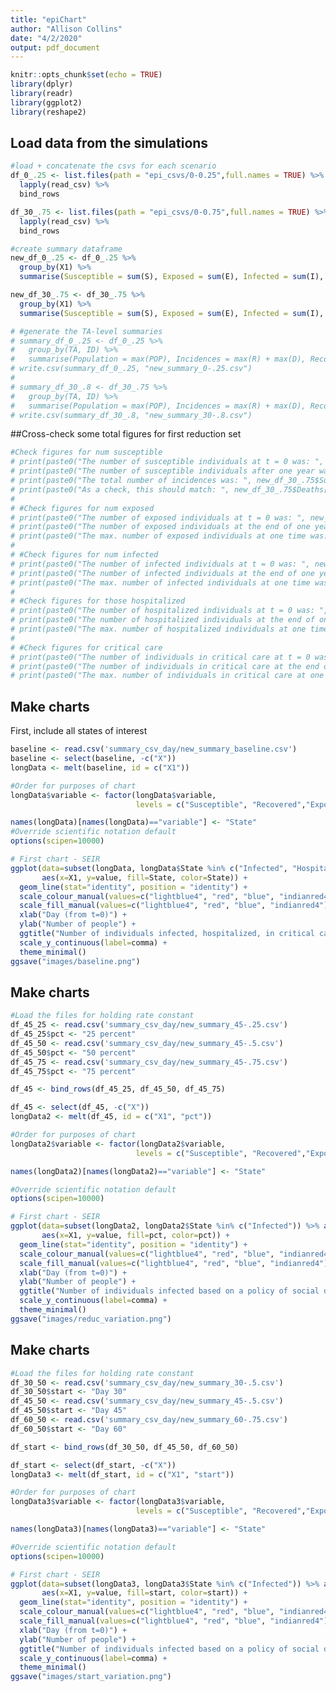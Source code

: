 ```yaml
---
title: "epiChart"
author: "Allison Collins"
date: "4/2/2020"
output: pdf_document
---
```


```r
knitr::opts_chunk$set(echo = TRUE)
library(dplyr)
library(readr)
library(ggplot2)
library(reshape2)
```

## Load data from the simulations

```r
#load + concatenate the csvs for each scenario
df_0_.25 <- list.files(path = "epi_csvs/0-0.25",full.names = TRUE) %>% 
  lapply(read_csv) %>% 
  bind_rows 

df_30_.75 <- list.files(path = "epi_csvs/0-0.75",full.names = TRUE) %>% 
  lapply(read_csv) %>% 
  bind_rows 

#create summary dataframe
new_df_0_.25 <- df_0_.25 %>% 
  group_by(X1) %>% 
  summarise(Susceptible = sum(S), Exposed = sum(E), Infected = sum(I), Recovered = sum(R), Hospitalized = sum(H), Critical = sum(C), Deaths = sum(D))

new_df_30_.75 <- df_30_.75 %>% 
  group_by(X1) %>% 
  summarise(Susceptible = sum(S), Exposed = sum(E), Infected = sum(I), Recovered = sum(R), Hospitalized = sum(H), Critical = sum(C), Deaths = sum(D))

# #generate the TA-level summaries
# summary_df_0_.25 <- df_0_.25 %>%
#   group_by(TA, ID) %>%
#   summarise(Population = max(POP), Incidences = max(R) + max(D), Recovered = max(R), Deaths = max(D), Peak_Hospital = max(H), Peak_Crit = max(C))
# write.csv(summary_df_0_.25, "new_summary_0-.25.csv")
# 
# summary_df_30_.8 <- df_30_.75 %>%
#   group_by(TA, ID) %>%
#   summarise(Population = max(POP), Incidences = max(R) + max(D), Recovered = max(R), Deaths = max(D), Peak_Hospital = max(H), Peak_Crit = max(C))
# write.csv(summary_df_30_.8, "new_summary_30-.8.csv")
```

##Cross-check some total figures for first reduction set

```r
#Check figures for num susceptible
# print(paste0("The number of susceptible individuals at t = 0 was: ", new_df_30_.75$Susceptible[1]))
# print(paste0("The number of susceptible individuals after one year was: ",new_df_30_.75$Susceptible[366]))
# print(paste0("The total number of incidences was: ", new_df_30_.75$Susceptible[1] - new_df_30_.75$Susceptible[366]))
# print(paste0("As a check, this should match: ", new_df_30_.75$Deaths[366] + new_df_30_.75$Recovered[366]))
# 
# #Check figures for num exposed
# print(paste0("The number of exposed individuals at t = 0 was: ", new_df_0_.25$Exposed[1]))
# print(paste0("The number of exposed individuals at the end of one year was: ", new_df_0_.25$Exposed[366]))
# print(paste0("The max. number of exposed individuals at one time was: ", max(new_df_0_.25$Exposed)))
# 
# #Check figures for num infected
# print(paste0("The number of infected individuals at t = 0 was: ", new_df_30_.75$Infected[1]))
# print(paste0("The number of infected individuals at the end of one year was: ", new_df_30_.75$Infected[366]))
# print(paste0("The max. number of infected individuals at one time was: ", max(new_df_30_.75$Infected)))
# 
# #Check figures for those hospitalized
# print(paste0("The number of hospitalized individuals at t = 0 was: ", new_df_0_.25$Hospitalized[1]))
# print(paste0("The number of hospitalized individuals at the end of one year was: ", new_df_0_.25$Hospitalized[366]))
# print(paste0("The max. number of hospitalized individuals at one time was: ", max(new_df_0_.25$Hospitalized)))
# 
# #Check figures for critical care
# print(paste0("The number of individuals in critical care at t = 0 was: ", new_df_0_.25$Critical[1]))
# print(paste0("The number of individuals in critical care at the end of one year was: ", new_df_0_.25$Critical[366]))
# print(paste0("The max. number of individuals in critical care at one time was: ", max(new_df_0_.25$Critical)))
```


## Make charts

First, include all states of interest

```r

baseline <- read.csv('summary_csv_day/new_summary_baseline.csv')
baseline <- select(baseline, -c("X"))
longData <- melt(baseline, id = c("X1"))

#Order for purposes of chart
longData$variable <- factor(longData$variable,
                            levels = c("Susceptible", "Recovered","Exposed", "Infected", "Hospitalized", "Critical","Deaths"))

names(longData)[names(longData)=="variable"] <- "State"
#Override scientific notation default
options(scipen=10000)

# First chart - SEIR
ggplot(data=subset(longData, longData$State %in% c("Infected", "Hospitalized","Critical","Deaths")) %>% arrange(State),
       aes(x=X1, y=value, fill=State, color=State)) +
  geom_line(stat="identity", position = "identity") +
  scale_colour_manual(values=c("lightblue4", "red", "blue", "indianred4")) + 
  scale_fill_manual(values=c("lightblue4", "red", "blue", "indianred4")) + 
  xlab("Day (from t=0)") +
  ylab("Number of people") +
  ggtitle("Number of individuals infected, hospitalized, in critical care, and deaths over time in baseline scenario of no mitigation") +
  scale_y_continuous(label=comma) +
  theme_minimal()
ggsave("images/baseline.png")
```

## Make charts

```r

#Load the files for holding rate constant
df_45_25 <- read.csv('summary_csv_day/new_summary_45-.25.csv')
df_45_25$pct <- "25 percent"
df_45_50 <- read.csv('summary_csv_day/new_summary_45-.5.csv')
df_45_50$pct <- "50 percent"
df_45_75 <- read.csv('summary_csv_day/new_summary_45-.75.csv')
df_45_75$pct <- "75 percent"

df_45 <- bind_rows(df_45_25, df_45_50, df_45_75)

df_45 <- select(df_45, -c("X"))
longData2 <- melt(df_45, id = c("X1", "pct"))

#Order for purposes of chart
longData2$variable <- factor(longData2$variable,
                            levels = c("Susceptible", "Recovered","Exposed", "Infected", "Hospitalized", "Critical"))

names(longData2)[names(longData2)=="variable"] <- "State"

#Override scientific notation default
options(scipen=10000)

# First chart - SEIR
ggplot(data=subset(longData2, longData2$State %in% c("Infected")) %>% arrange(State),
       aes(x=X1, y=value, fill=pct, color=pct)) +
  geom_line(stat="identity", position = "identity") +
  scale_colour_manual(values=c("lightblue4", "red", "blue", "indianred4")) + 
  scale_fill_manual(values=c("lightblue4", "red", "blue", "indianred4")) + 
  xlab("Day (from t=0)") +
  ylab("Number of people") +
  ggtitle("Number of individuals infected based on a policy of social distancing implemented at day 45, with varying adherence") +
  scale_y_continuous(label=comma) +
  theme_minimal()
ggsave("images/reduc_variation.png")
```

## Make charts

```r

#Load the files for holding rate constant
df_30_50 <- read.csv('summary_csv_day/new_summary_30-.5.csv')
df_30_50$start <- "Day 30"
df_45_50 <- read.csv('summary_csv_day/new_summary_45-.5.csv')
df_45_50$start <- "Day 45"
df_60_50 <- read.csv('summary_csv_day/new_summary_60-.75.csv')
df_60_50$start <- "Day 60"

df_start <- bind_rows(df_30_50, df_45_50, df_60_50)

df_start <- select(df_start, -c("X"))
longData3 <- melt(df_start, id = c("X1", "start"))

#Order for purposes of chart
longData3$variable <- factor(longData3$variable,
                            levels = c("Susceptible", "Recovered","Exposed", "Infected", "Hospitalized", "Critical"))

names(longData3)[names(longData3)=="variable"] <- "State"

#Override scientific notation default
options(scipen=10000)

# First chart - SEIR
ggplot(data=subset(longData3, longData3$State %in% c("Infected")) %>% arrange(State),
       aes(x=X1, y=value, fill=start, color=start)) +
  geom_line(stat="identity", position = "identity") +
  scale_colour_manual(values=c("lightblue4", "red", "blue", "indianred4")) + 
  scale_fill_manual(values=c("lightblue4", "red", "blue", "indianred4")) + 
  xlab("Day (from t=0)") +
  ylab("Number of people") +
  ggtitle("Number of individuals infected based on a policy of social distancing implemented at varying start dates, assumed to result in 50% reduction in R0") +
  scale_y_continuous(label=comma) +
  theme_minimal()
ggsave("images/start_variation.png")
```

